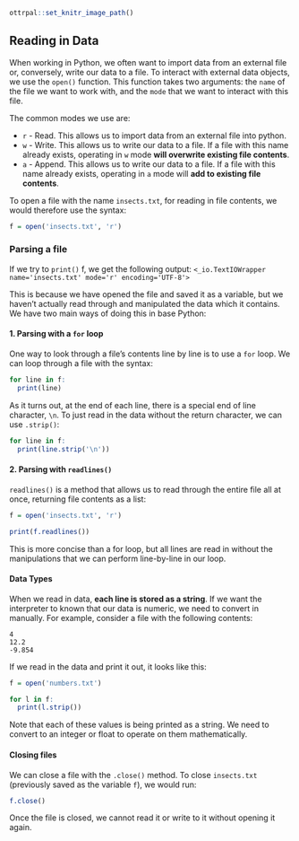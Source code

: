 ```r
ottrpal::set_knitr_image_path()
```

## Reading in Data

When working in Python, we often want to import data from an external file or, conversely, write our data to a file. To interact with external data objects, we use the `open()` function. This function takes two arguments: the `name` of the file we want to work with, and the `mode` that we want to interact with this file. 

The common modes we use are: 

* `r` - Read. This allows us to import data from an external file into python.
* `w` - Write. This allows us to write our data to a file. If a file with this name already exists, operating in `w` mode **will overwrite existing file contents**.
* `a` - Append. This allows us to write our data to a file. If a file with this name already exists, operating in `a` mode will **add to existing file contents**.

To open a file with the name `insects.txt`, for reading in file contents, we would therefore use the syntax: 

```r
f = open('insects.txt', 'r')
```

### Parsing a file

If we try to `print()` f, we get the following output: `<_io.TextIOWrapper name='insects.txt' mode='r' encoding='UTF-8'>`

This is because we have opened the file and saved it as a variable, but we haven't actually read through and manipulated the data which it contains. We have two main ways of doing this in base Python: 

#### 1. Parsing with a `for` loop

One way to look through a file's contents line by line is to use a `for` loop. We can loop through a file with the syntax:

```r
for line in f:
  print(line)
```

As it turns out, at the end of each line, there is a special end of line character, `\n`. To just read in the data without the return character, we can use `.strip()`:

```r
for line in f:
  print(line.strip('\n'))
```

#### 2. Parsing with `readlines()`

`readlines()` is a method that allows us to read through the entire file all at once, returning file contents as a list:

```r
f = open('insects.txt', 'r')
```

```r
print(f.readlines())
```

This is more concise than a for loop, but all lines are read in without the manipulations that we can perform line-by-line in our loop.

#### Data Types 

When we read in data, **each line is stored as a string**. If we want the interpreter to known that our data is numeric, we need to convert in manually. For example, consider a file with the following contents: 

```
4
12.2
-9.854
```

If we read in the data and print it out, it looks like this: 

```r
f = open('numbers.txt')

for l in f:
  print(l.strip())
```

Note that each of these values is being printed as a string. We need to convert to an integer or float to operate on them mathematically. 

#### Closing files

We can close a file with the `.close()` method. To close `insects.txt` (previously saved as the variable `f`), we would run:

```r
f.close()
```

Once the file is closed, we cannot read it or write to it without opening it again. 
